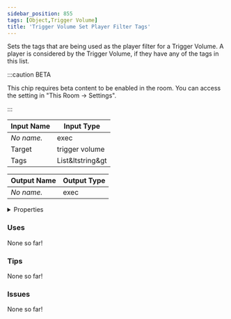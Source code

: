 ```yaml
---
sidebar_position: 855
tags: [Object,Trigger Volume]
title: 'Trigger Volume Set Player Filter Tags'
---
```


Sets the tags that are being used as the player filter for a Trigger  Volume. A player is considered by the Trigger Volume, if they have any of the tags in this list.

:::caution BETA

This chip requires beta content to be enabled in the room. You can access the setting in "This Room -> Settings".

:::


<EsbSvg />

| Input Name | Input Type |
|-----------|-----------|
| *No name.* | exec |
| Target | trigger volume |
| Tags | List&ltstring&gt |

| Output Name | Output Type |
|-----------|-----------|
| *No name.* | exec |


<details>
  <summary>Properties</summary>
  <div>
    <div>
    <table>
      <thead>
        <tr>
          <th>Is beta required?</th>
          <th>✅</th>
        </tr>
        <tr>
          <th>Is this chip a trolling risk?</th>
          <th>❌</th>
        </tr>
        <tr>
          <th>Is this chip a role assignment risk?</th>
          <th>❌</th>
        </tr>
        <tr>
          <th>Chip UUID</th>
          <th>e53a6e31-af8f-4579-87ba-7e2e49991b04</th>
        </tr>
      </thead>
    </table>
    </div>
  </div>
</details>

### Uses

None so far!

### Tips

None so far!

### Issues

None so far!